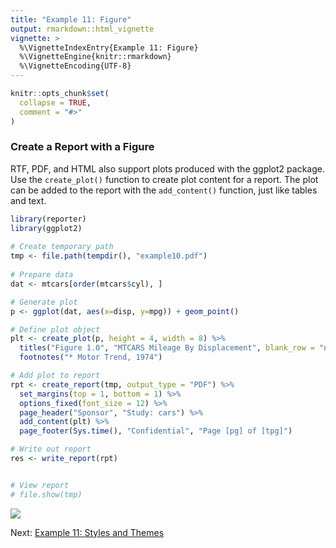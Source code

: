 ```yaml
---
title: "Example 11: Figure"
output: rmarkdown::html_vignette
vignette: >
  %\VignetteIndexEntry{Example 11: Figure}
  %\VignetteEngine{knitr::rmarkdown}
  %\VignetteEncoding{UTF-8}
---
```


```r
knitr::opts_chunk$set(
  collapse = TRUE,
  comment = "#>"
)
```

### Create a Report with a Figure

RTF, PDF, and HTML also support plots produced with the ggplot2 package.  Use 
the `create_plot()` function to create plot content for a report.  The 
plot can be added to the report with the `add_content()` function, just
like tables and text.

```r
library(reporter)
library(ggplot2)
  
# Create temporary path
tmp <- file.path(tempdir(), "example10.pdf")
  
# Prepare data
dat <- mtcars[order(mtcars$cyl), ]

# Generate plot
p <- ggplot(dat, aes(x=disp, y=mpg)) + geom_point()

# Define plot object
plt <- create_plot(p, height = 4, width = 8) %>% 
  titles("Figure 1.0", "MTCARS Mileage By Displacement", blank_row = "none") %>%
  footnotes("* Motor Trend, 1974")

# Add plot to report
rpt <- create_report(tmp, output_type = "PDF") %>%
  set_margins(top = 1, bottom = 1) %>%
  options_fixed(font_size = 12) %>% 
  page_header("Sponsor", "Study: cars") %>%
  add_content(plt) %>%
  page_footer(Sys.time(), "Confidential", "Page [pg] of [tpg]")

# Write out report
res <- write_report(rpt)


# View report
# file.show(tmp)
```
<img src="../man/images/plot.png"/>


Next: [Example 11: Styles and Themes](reporter-styles.html)
